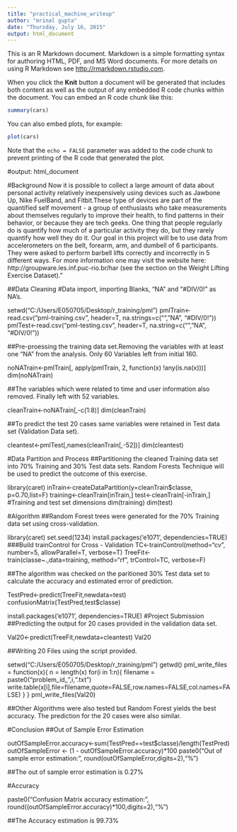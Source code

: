 ```yaml
---
title: "practical_machine_writeup"
author: "mrinal gupta"
date: "Thursday, July 16, 2015"
output: html_document
---
```


This is an R Markdown document. Markdown is a simple formatting syntax for authoring HTML, PDF, and MS Word documents. For more details on using R Markdown see <http://rmarkdown.rstudio.com>.

When you click the **Knit** button a document will be generated that includes both content as well as the output of any embedded R code chunks within the document. You can embed an R code chunk like this:

```r
summary(cars)
```

You can also embed plots, for example:

```r
plot(cars)
```

Note that the `echo = FALSE` parameter was added to the code chunk to prevent printing of the R code that generated the plot.


#output: html_document

#Background
Now it is possible to collect a large amount of data about personal activity relatively inexpensively using devices such as Jawbone Up, Nike FuelBand, and Fitbit.These type of devices are part of the quantified self movement - a group of enthusiasts who take measurements about themselves regularly to improve their health, to find patterns in their behavior, or because they are tech geeks. One thing that people regularly do is quantify how much of a particular activity they do, but they rarely quantify how well they do it. Our goal in this project will be to use data from accelerometers on the belt, forearm, arm, and dumbell of 6 participants. They were asked to perform barbell lifts correctly and incorrectly in 5 different ways. For more information one may visit the website here: http://groupware.les.inf.puc-rio.br/har (see the section on the Weight Lifting Exercise Dataset)."



##Data Cleaning
#Data import, importing Blanks, "NA" and "#DIV/0!" as NA's.

setwd("C:/Users/E050705/Desktop/r_training/pml")
pmlTrain<-read.csv("pml-training.csv", header=T, na.strings=c("","NA", "#DIV/0!"))
pmlTest<-read.csv("pml-testing.csv", header=T, na.string=c("","NA", "#DIV/0!"))

##Pre-proessing the training data set.Removing the variables with at least one "NA" from the analysis. Only 60 Variables left from initial 160.

noNATrain<-pmlTrain[, apply(pmlTrain, 2, function(x) !any(is.na(x)))] 
dim(noNATrain)

##The variables which were related to time and user information also removed. Finally left with 52 variables.

cleanTrain<-noNATrain[,-c(1:8)]
dim(cleanTrain)

##To predict the test 20 cases same variables were retained in Test data set (Validation Data set).

cleantest<-pmlTest[,names(cleanTrain[,-52])]
dim(cleantest)



#Data Partition and Process
##Partitioning the cleaned Training data set into 70% Training and 30% Test data sets. Random Forests Technique will be used to predict the outcome of this exercise.

library(caret)
inTrain<-createDataPartition(y=cleanTrain$classe, p=0.70,list=F)
training<-cleanTrain[inTrain,] 
test<-cleanTrain[-inTrain,] 
#Training and test set dimensions
dim(training)
dim(test)



#Algorithm
##Random Forest trees were generated for the 70% Training data set using cross-validation. 

library(caret)
set.seed(1234)
install.packages('e1071', dependencies=TRUE)
###Build trainControl for Cross - Validation
TC<-trainControl(method="cv", number=5, allowParallel=T, verbose=T)
TreeFit<-train(classe~.,data=training, method="rf", trControl=TC, verbose=F)

##The algorithm was checked on the paritioned 30% Test data set to calculate the accuracy and estimated error of prediction.

TestPred<-predict(TreeFit,newdata=test)
confusionMatrix(TestPred,test$classe)


install.packages('e1071', dependencies=TRUE)
#Project Submission
##Predicting the output for 20 cases provided in the validation data set.

Val20<-predict(TreeFit,newdata=cleantest)
Val20

##Writing 20 Files using the script provided.

setwd("C:/Users/E050705/Desktop/r_training/pml")
getwd()
pml_write_files = function(x){
  n = length(x)
  for(i in 1:n){
    filename = paste0("problem_id_",i,".txt")
    write.table(x[i],file=filename,quote=FALSE,row.names=FALSE,col.names=FALSE)
  }
}
pml_write_files(Val20)

##Other Algorithms were also tested but Random Forest yields the best accuracy. The prediction for the 20 cases were also similar.



#Conclusion
##Out of Sample Error Estimation

outOfSampleError.accuracy<-sum(TestPred==test$classe)/length(TestPred)
outOfSampleError <- (1 - outOfSampleError.accuracy)*100
paste0("Out of sample error estimation: ", round(outOfSampleError,digits=2),"%")

##The out of sample error estimation is 0.27%

#Accuracy

paste0("Confusion Matrix accuracy estimation: ", round((outOfSampleError.accuracy)*100,digits=2),"%")

##The Accuracy estimation is 99.73%

